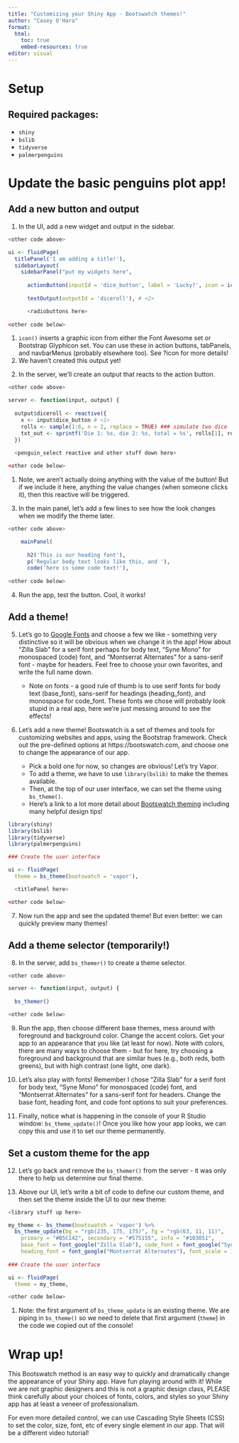 ```yaml
---
title: "Customizing your Shiny App - Bootswatch themes!"
author: "Casey O'Hara"
format: 
  html:
    toc: true
    embed-resources: true
editor: visual
---
```


# Setup

## Required packages:

* `shiny`
* `bslib`
* `tidyverse`
* `palmerpenguins`


# Update the basic penguins plot app!

## Add a new button and output

(@) In the UI, add a new widget and output in the sidebar.

```r
<other code above>

ui <- fluidPage(
  titlePanel('I am adding a title!'),
  sidebarLayout(
    sidebarPanel("put my widgets here",
    
      actionButton(inputId = 'dice_button', label = 'Lucky?', icon = icon('dice')), # <1>
      
      textOutput(outputId = 'diceroll'), # <2>

      <radiobuttons here>
      
<other code below>
```
1. `icon()` inserts a graphic icon from either the Font Awesome set or Bootstrap Glyphicon set.  You can use these in action buttons, tabPanels, and navbarMenus (probably elsewhere too).  See ?icon for more details! 
2. We haven't created this output yet!

(@) In the server, we'll create an output that reacts to the action button.

```r
<other code above>

server <- function(input, output) {
  
  output$diceroll <- reactive({
    x <- input$dice_button # <1>
    rolls <- sample(1:6, n = 2, replace = TRUE) ### simulate two dice
    txt_out <- sprintf('Die 1: %s, die 2: %s, total = %s', rolls[1], rolls[2], sum(rolls))
  })
  
  <penguin_select reactive and other stuff down here>

<other code below>
```
1. Note, we aren't actually doing anything with the value of the button!  But if we include it here, anything the value changes (when someone clicks it), then this reactive will be triggered.

(@) In the main panel, let's add a few lines to see how the look changes when we modify the theme later.

```r
<other code above>

    mainPanel(
              
      h2('This is our heading font'),
      p('Regular body text looks like this, and '),
      code('here is some code text!'),
      
<other code below>
```

(@) Run the app, test the button.  Cool, it works!

## Add a theme!

(@) Let's go to [Google Fonts](https://fonts.google.com) and choose a few we like - something very distinctive so it will be obvious when we change it in the app!  How about "Zilla Slab" for a serif font perhaps for body text, "Syne Mono" for monospaced (code) font, and "Montserrat Alternates" for a sans-serif font - maybe for headers.  Feel free to choose your own favorites, and write the full name down.

    * Note on fonts - a good rule of thumb is to use serif fonts for body text (base_font), sans-serif for headings (heading_font), and monospace for code_font.  These fonts we chose will probably look stupid in a real app, here we're just messing around to see the effects!


(@) Let's add a new theme!  Bootswatch is a set of themes and tools for customizing websites and apps, using the Bootstrap framework.  Check out the pre-defined options at https://bootswatch.com, and choose one to change the appearance of our app.  
    * Pick a bold one for now, so changes are obvious!  Let's try Vapor.  
    * To add a theme, we have to use `library(bslib)` to make the themes available.  
    * Then, at the top of our user interface, we can set the theme using `bs_theme()`.
    * Here's a link to a lot more detail about [Bootswatch theming](https://rstudio.github.io/bslib/articles/theming/) including many helpful design tips! 


```r
library(shiny)
library(bslib)
library(tidyverse)
library(palmerpenguins)

### Create the user interface

ui <- fluidPage(
  theme = bs_theme(bootswatch = 'vapor'),

  <titlePanel here>

<other code below>

```

(@) Now run the app and see the updated theme!  But even better: we can quickly preview many themes!

## Add a theme selector (temporarily!)

(@) In the server, add `bs_themer()` to create a theme selector.

```r
<other code above>

server <- function(input, output) {
  
  bs_themer()

<other code below>

```

(@) Run the app, then choose different base themes, mess around with foreground and background color.  Change the accent colors.  Get your app to an appearance that you like (at least for now).  Note with colors, there are many ways to choose them - but for here, try choosing a foreground and background that are similar hues (e.g., both reds, both greens), but with high contrast (one light, one dark).

(@) Let's also play with fonts!  Remember I chose "Zilla Slab" for a serif font for body text, "Syne Mono" for monospaced (code) font, and "Montserrat Alternates" for a sans-serif font for headers. Change the base font, heading font, and code font options to suit your preferences.

(@) Finally, notice what is happening in the console of your R Studio window: `bs_theme_update()`!  Once you like how your app looks, we can copy this and use it to set our theme permanently.

## Set a custom theme for the app

(@) Let's go back and remove the `bs_themer()` from the server - it was only there to help us determine our final theme.

(@) Above our UI, let's write a bit of code to define our custom theme, and then set the theme inside the UI to our new theme:

```r
<library stuff up here>

my_theme <- bs_theme(bootswatch = 'vapor') %>%
  bs_theme_update(bg = "rgb(235, 175, 175)", fg = "rgb(63, 11, 11)",      #<1>
    primary = "#B5C142", secondary = "#575155", info = "#103851", 
    base_font = font_google("Zilla Slab"), code_font = font_google("Syne Mono"), 
    heading_font = font_google("Montserrat Alternates"), font_scale = 1.3)
    
### Create the user interface

ui <- fluidPage(
  theme = my_theme,

<other code below>

```
1. Note: the first argument of `bs_theme_update` is an existing theme.  We are piping in `bs_theme()` so we need to delete that first argument (`theme`) in the code we copied out of the console!


# Wrap up!

This Bootswatch method is an easy way to quickly and dramatically change the appearance of your Shiny app.  Have fun playing around with it!  While we are not graphic designers and this is not a graphic design class, PLEASE think carefully about your choices of fonts, colors, and styles so your Shiny app has at least a veneer of professionalism.

For even more detailed control, we can use Cascading Style Sheets (CSS) to set the color, size, font, etc of every single element in our app.  That will be a different video tutorial!

